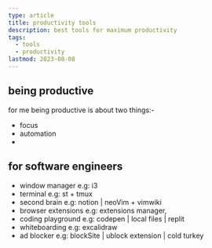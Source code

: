 ```yaml
---
type: article
title: productivity tools
description: best tools for maximum productivity
tags:
  - tools
  - productivity
lastmod: 2023-08-08
---
```


## being productive

for me being productive is about two things:-

- focus
- automation
-

## for software engineers

- window manager
  e.g: i3
- terminal
  e.g: st + tmux
- second brain
  e.g: notion | neoVim + vimwiki
- browser extensions
  e.g: extensions manager,
- coding playground
  e.g: codepen | local files | replit
- whiteboarding
  e.g: excalidraw
- ad blocker
  e.g: blockSite | ublock extension | cold turkey
